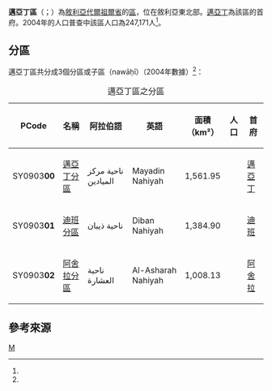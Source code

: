 {{Infobox settlement
|name = 邁亞丁區
|native_name = {{rtl-lang|ar|منطقة الميادين}}
|settlement_type = [[代爾祖爾省|代爾祖爾省]]行政區
|image_skyline = 
|image_map = Mayadin District.svg
|map_caption = 邁亞丁區在代爾祖爾省的位置（黃色區塊處）
|type = 敘利亞行政區
|subdivision_type = 國家
|subdivision_name = {{flag|Syria}}
|subdivision_type1 = 省
|subdivision_name1 = [[代爾祖爾省|代爾祖爾省]]
|parts_type = 分區
|parts_style = para
|p1 = 3個分區
|seat = [[邁亞丁|邁亞丁]]
|area_total_km2 = 3,954.98
|population = 247,171
|population_as_of = 2004
|population_density_km2 = 62.50
|population_footnotes =<ref name=census2004>{{cite web |title=General Census of Population and Housing 2004 |url=http://www.cbssyr.sy/General%20census/census%202004/pop-man.pdf |publisher=Central Bureau of Statistics |language=ar |accessdate=2015-12-16 |deadurl=yes |archiveurl=https://web.archive.org/web/20151208115353/http://www.cbssyr.sy/General%20census/census%202004/pop-man.pdf |archivedate=2015-12-08 }}也可參閱英語版的資料：{{cite web |title=2004 Census Data |url=https://www.humanitarianresponse.info/en/operations/syria/dataset/syrian-arab-republic-other |publisher=UN OCHA |accessdate=2015-12-16 }}</ref>
|coordinates_display = inline,title
|coordinates_region = SY
|latNS = N
|latd = 35
|latm = 01
|lats = 00
|longEW = E
|longd = 40
|longm = 27
|longs = 00
|elevation_ft = 
|elevation_m = 
|geocode = SY0903
|website =
}}

'''邁亞丁區'''（{{lang-ar|منطقة الميادين}}；{{lang-en|Mayadin District}}）為[[敘利亞|敘利亞]][[代爾祖爾省|代爾祖爾省]]的[[区_(叙利亚)|區]]，位在敘利亞東北部。[[邁亞丁|邁亞丁]]為該區的首府。2004年的人口普查中該區人口為247,171人<ref name=census2004 />。

==分區==
邁亞丁區共分成3個分區或子區（nawāḥī）（2004年數據）<ref name=census2004 />：

{| class="wikitable sortable"
|- 
|+ 邁亞丁區之分區
! PCode || 名稱 || 阿拉伯語 || 英語 || 面積<br>（km²） ||人口 || 首府 
|-
| SY0903'''00'''
| [[邁亞丁分區|邁亞丁分區]]
| ناحية مركز الميادين
| Mayadin Nahiyah
| align=right | 	1,561.95
| align=right | {{formatnum:86091}}
| [[邁亞丁|邁亞丁]]
|-
| SY0903'''01'''
| [[迪班分區|迪班分區]]
| ناحية ذيبان
| Diban Nahiyah
| align=right | 1,384.90
| align=right | {{formatnum:65079}}
| [[迪班_(敘利亞)|迪班]]
|-
| SY0903'''02'''
| [[阿舍拉分區|阿舍拉分區]]
| ناحية العشارة
| Al-Asharah Nahiyah
| align=right | 1,008.13
| align=right | {{formatnum:96001}}
| [[阿舍拉|阿舍拉]]
|}

==參考來源==
{{reflist}}

{{敘利亞二級行政區|state=collapsed}}

[[Category:代爾祖爾省區份|M]]

{{Syria-geo-stub}}